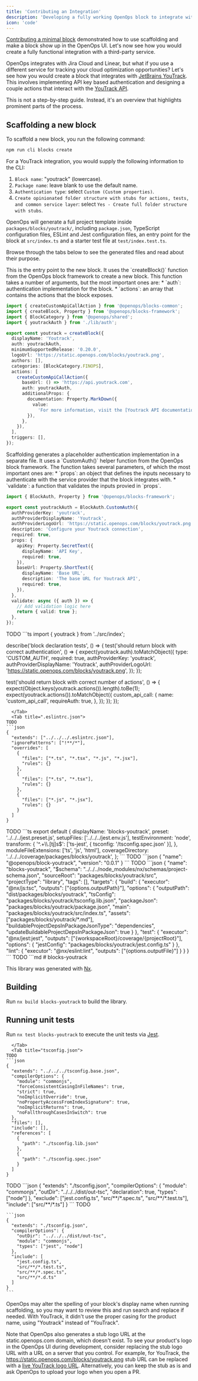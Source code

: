 ```yaml
---
title: 'Contributing an Integration'
description: 'Developing a fully working OpenOps block to integrate with a third party service'
icon: 'code'
---
```


[Contributing a minimal block](/contributing/contributing-a-minimal-block/) demonstrated how to use scaffolding and make a block show up in the OpenOps UI. Let's now see how you would create a fully functional integration with a third-party service.

OpenOps integrates with Jira Cloud and Linear, but what if you use a different service for tracking your cloud optimization opportunities? Let's see how you would create a block that integrates with [JetBrains YouTrack](https://www.jetbrains.com/youtrack/). This involves implementing API key based authentication and designing a couple actions that interact with the [YouTrack API](https://www.jetbrains.com/help/youtrack/devportal/youtrack-rest-api.html).

This is not a step-by-step guide. Instead, it's an overview that highlights prominent parts of the process.

## Scaffolding a new block

To scaffold a new block, you run the following command:

```bash
npm run cli blocks create
```

For a YouTrack integration, you would supply the following information to the CLI:

1. `Block name`: "youtrack" (lowercase).
2. `Package name`: leave blank to use the default name.
3. `Authentication type`: select `Custom (Custom properties)`.
4. `Create opinionated folder structure with stubs for actions, tests, and common service layer`: select `Yes - Create full folder structure with stubs`.

OpenOps will generate a full project template inside `packages/blocks/youtrack/`, including `package.json`, TypeScript configuration files, ESLint and Jest configuration files, an entry point for the block at `src/index.ts` and a starter test file at `test/index.test.ts`.

Browse through the tabs below to see the generated files and read about their purpose.

<Tabs>
  <Tab title="src/index.ts">
This is the entry point to the new block. It uses the `createBlock()` function from the OpenOps block framework to create a new block. This function takes a number of arguments, but the most important ones are:
* `auth`: authentication implementation for the block.
* `actions`: an array that contains the actions that the block exposes.

```ts
import { createCustomApiCallAction } from '@openops/blocks-common';
import { createBlock, Property } from '@openops/blocks-framework';
import { BlockCategory } from '@openops/shared';
import { youtrackAuth } from './lib/auth';

export const youtrack = createBlock({
  displayName: 'Youtrack',
  auth: youtrackAuth,
  minimumSupportedRelease: '0.20.0',
  logoUrl: 'https://static.openops.com/blocks/youtrack.png',
  authors: [],
  categories: [BlockCategory.FINOPS],
  actions: [
    createCustomApiCallAction({
      baseUrl: () => 'https://api.youtrack.com',
      auth: youtrackAuth,
      additionalProps: {
        documentation: Property.MarkDown({
          value:
            'For more information, visit the [Youtrack API documentation](https://docs.youtrack.com/reference/introduction).',
        }),
      },
    }),
  ],
  triggers: [],
});
```
  </Tab>
  <Tab title="src/lib/auth.ts">
Scaffolding generates a placeholder authentication implementation in a separate file. It uses a `CustomAuth()` helper function from the OpenOps block framework. The function takes several parameters, of which the most important ones are:
* `props`: an object that defines the inputs necessary to authenticate with the service provider that the block integrates with.
* `validate`: a function that validates the inputs provied in `props`.

```ts
import { BlockAuth, Property } from '@openops/blocks-framework';

export const youtrackAuth = BlockAuth.CustomAuth({
  authProviderKey: 'youtrack',
  authProviderDisplayName: 'Youtrack',
  authProviderLogoUrl: 'https://static.openops.com/blocks/youtrack.png',
  description: 'Configure your Youtrack connection',
  required: true,
  props: {
    apiKey: Property.SecretText({
      displayName: 'API Key',
      required: true,
    }),
    baseUrl: Property.ShortText({
      displayName: 'Base URL',
      description: 'The base URL for Youtrack API',
      required: true,
    }),
  },
  validate: async ({ auth }) => {
    // Add validation logic here
    return { valid: true };
  },
});
```
  </Tab>
  <Tab title="test/index.test.ts">
TODO
```ts
import { youtrack } from '../src/index';

describe('block declaration tests', () => {
  test('should return block with correct authentication', () => {
    expect(youtrack.auth).toMatchObject({
      type: 'CUSTOM_AUTH',
      required: true,
      authProviderKey: 'youtrack',
      authProviderDisplayName: 'Youtrack',
      authProviderLogoUrl: 'https://static.openops.com/blocks/youtrack.png',
    });
  });

  test('should return block with correct number of actions', () => {
    expect(Object.keys(youtrack.actions()).length).toBe(1);
    expect(youtrack.actions()).toMatchObject({
      custom_api_call: {
        name: 'custom_api_call',
        requireAuth: true,
      },
    });
  });
});
```
  </Tab>
  <Tab title=".eslintrc.json">
TODO
```json
{
  "extends": ["../../../.eslintrc.json"],
  "ignorePatterns": ["!**/*"],
  "overrides": [
    {
      "files": ["*.ts", "*.tsx", "*.js", "*.jsx"],
      "rules": {}
    },
    {
      "files": ["*.ts", "*.tsx"],
      "rules": {}
    },
    {
      "files": ["*.js", "*.jsx"],
      "rules": {}
    }
  ]
}
```
  </Tab>
  <Tab title="jest.config.ts">
TODO
```ts
export default {
  displayName: 'blocks-youtrack',
  preset: '../../../jest.preset.js',
  setupFiles: ['../../../jest.env.js'],
  testEnvironment: 'node',
  transform: {
    '^.+\\.[tj]s$': ['ts-jest', { tsconfig: '<rootDir>/tsconfig.spec.json' }],
  },
  moduleFileExtensions: ['ts', 'js', 'html'],
  coverageDirectory: '../../../coverage/packages/blocks/youtrack',
};
```
  </Tab>
  <Tab title="package.json">
TODO
```json
{
  "name": "@openops/block-youtrack",
  "version": "0.0.1"
}
```
  </Tab>
  <Tab title="project.json">
TODO
```json
{
  "name": "blocks-youtrack",
  "$schema": "../../../node_modules/nx/schemas/project-schema.json",
  "sourceRoot": "packages/blocks/youtrack/src",
  "projectType": "library",
  "tags": [],
  "targets": {
    "build": {
      "executor": "@nx/js:tsc",
      "outputs": ["{options.outputPath}"],
      "options": {
        "outputPath": "dist/packages/blocks/youtrack",
        "tsConfig": "packages/blocks/youtrack/tsconfig.lib.json",
        "packageJson": "packages/blocks/youtrack/package.json",
        "main": "packages/blocks/youtrack/src/index.ts",
        "assets": ["packages/blocks/youtrack/*.md"],
        "buildableProjectDepsInPackageJsonType": "dependencies",
        "updateBuildableProjectDepsInPackageJson": true
      }
    },
    "test": {
      "executor": "@nx/jest:jest",
      "outputs": ["{workspaceRoot}/coverage/{projectRoot}"],
      "options": {
        "jestConfig": "packages/blocks/youtrack/jest.config.ts"
      }
    },
    "lint": {
      "executor": "@nx/eslint:lint",
      "outputs": ["{options.outputFile}"]
    }
  }
}
```
  </Tab>
  <Tab title="README.md">
TODO
```md
# blocks-youtrack

This library was generated with [Nx](https://nx.dev).

## Building

Run `nx build blocks-youtrack` to build the library.

## Running unit tests

Run `nx test blocks-youtrack` to execute the unit tests via [Jest](https://jestjs.io).
```
  </Tab>
  <Tab title="tsconfig.json">
TODO
```json
{
  "extends": "../../../tsconfig.base.json",
  "compilerOptions": {
    "module": "commonjs",
    "forceConsistentCasingInFileNames": true,
    "strict": true,
    "noImplicitOverride": true,
    "noPropertyAccessFromIndexSignature": true,
    "noImplicitReturns": true,
    "noFallthroughCasesInSwitch": true
  },
  "files": [],
  "include": [],
  "references": [
    {
      "path": "./tsconfig.lib.json"
    },
    {
      "path": "./tsconfig.spec.json"
    }
  ]
}
```
  </Tab>
  <Tab title="tsconfig.lib.json">
TODO
```json
{
  "extends": "./tsconfig.json",
  "compilerOptions": {
    "module": "commonjs",
    "outDir": "../../../dist/out-tsc",
    "declaration": true,
    "types": ["node"]
  },
  "exclude": ["jest.config.ts", "src/**/*.spec.ts", "src/**/*.test.ts"],
  "include": ["src/**/*.ts"]
}
```
  </Tab>
  <Tab title="tsconfig.spec.json">
    TODO

    ```json
    {
      "extends": "./tsconfig.json",
      "compilerOptions": {
        "outDir": "../../../dist/out-tsc",
        "module": "commonjs",
        "types": ["jest", "node"]
      },
      "include": [
        "jest.config.ts",
        "src/**/*.test.ts",
        "src/**/*.spec.ts",
        "src/**/*.d.ts"
      ]
    }
    ```
  </Tab>
</Tabs>

OpenOps may alter the spelling of your block's display name when running scaffolding, so you may want to review this and run search and replace if needed. With YouTrack, it didn't use the proper casing for the product name, using "Youtrack" instead of "YouTrack".

Note that OpenOps also generates a stub logo URL at the static.openops.com domain, which doesn't exist. To see your product's logo in the OpenOps UI during development, consider replacing the stub logo URL with a URL on a server that you control. For example, for YouTrack, the https://static.openops.com/blocks/youtrack.png stub URL can be replaced with a [live YouTrack logo URL](https://resources.jetbrains.com/storage/products/company/brand/logos/YouTrack_icon.png). Alternatively, you can keep the stub as is and ask OpenOps to upload your logo when you open a PR.

